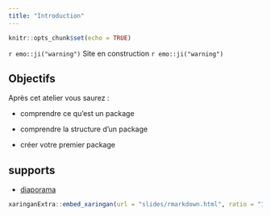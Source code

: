 ```yaml
---
title: "Introduction"
---
```


```r
knitr::opts_chunk$set(echo = TRUE)
```

`r emo::ji("warning")` Site en construction `r emo::ji("warning")`

## Objectifs

Après cet atelier vous saurez : 

  -  comprendre ce qu'est un package
  
  -  comprendre la structure d'un package

  -  créer votre premier package

## supports

- [diaporama](slides/rmarkdown.html)

```r
xaringanExtra::embed_xaringan(url = "slides/rmarkdown.html", ratio = "16:9")
```

